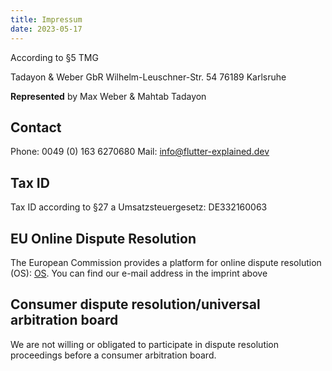 ```yaml
---
title: Impressum
date: 2023-05-17
---
```



<Breadcrumb></Breadcrumb>

According to §5 TMG

Tadayon & Weber GbR
Wilhelm-Leuschner-Str. 54
76189 Karlsruhe

**Represented** by Max Weber & Mahtab Tadayon

## Contact
Phone: 0049 (0) 163 6270680 Mail: info@flutter-explained.dev 

## Tax ID
Tax ID according to §27 a Umsatzsteuergesetz: DE332160063

## EU Online Dispute Resolution
The European Commission provides a platform for online dispute resolution (OS):
[OS](https://ec.europa.eu/consumers/odr/main/index.cfm?event=main.home.chooseLanguage).
You can find our e-mail address in the imprint above

## Consumer dispute resolution/universal arbitration board
We are not willing or obligated to participate in dispute resolution proceedings before a consumer arbitration board.